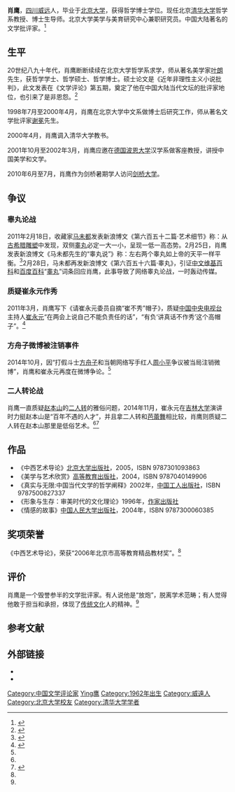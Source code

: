 {{Infobox person
| 图像       = 
| 图像说明   = 
| 姓名       = 肖鹰
| 原文名     = 
| 本名       = 
| 出生日期   = {{birth year and age|1962}}
| 出生地     = [[四川省|四川省]][[威远县|威远县]]
| 死亡日期   = <!--卒年在前生年在后{{death date and age|}} -->
| 死亡地     = 
| 政党       = 
| 政治运动   = 
| 别名       = 
| 种族       = 汉族
| 语言       = 英语、汉语
| 母校       = [[北京大学|北京大学]]哲学系
| 职业       = 教授
| 活跃时期   = 
| 组织       = 清华大学任教
| 机构       = 
| 研究领域   = 文艺批评
| 知名于     = 
| 知名作品   = 《中西艺术导论》<br>《美学与艺术欣赏》<br>《真实与无限:中国当代文学的哲学阐释》<br>《形象与生存：审美时代的文化理论》<br>《情感的故事》
| 宗教信仰   = 
| 配偶       = <!--{{marriage|姓名|年份}} -->
| 伴侣       = 
| 子女       = 
| 父母       = 
| 亲属       = 
| 呼号       = 
| 受影响于   = 叶朗、[[谢冕|谢冕]]
| 影响于     = 
| 获奖       = {{Awards|award=北京市高等教育精品教材奖 |year=2006年 |title=《中西艺术导论》 }} 
| 网站       = <!-- {{URL| }} -->
| 签名       = 
}}

'''肖鹰'''{{BD|1962年||||catIdx=X}}，[[四川省|四川]][[威远县|威远]]人，毕业于[[北京大学|北京大学]]，获得哲学博士学位。现任北京[[清华大学|清华大学]]哲学系教授、博士生导师。北京大学美学与美育研究中心兼职研究员。中国大陆著名的文学批评家。<ref name="multiple1">{{cite web|url=http://www.tsinghua.edu.cn/publish/dphi/3019/2010/20101219000744226561699/20101219000744226561699_.html|title=《肖鹰》|date=2010-12-19|work=北京清华大学官方网|archive-url=https://web.archive.org/web/20120405234937/http://www.tsinghua.edu.cn/publish/dphi/3019/2010/20101219000744226561699/20101219000744226561699_.html|archive-date=2012-04-05|dead-url=yes|access-date=2011-11-13}}</ref>

==生平==
20世纪八九十年代，肖鹰断断续续在北京大学哲学系求学，师从著名美学家[[叶朗|叶朗]]先生，获哲学学士、哲学硕士、哲学博士。硕士论文是《近年非理性主义小说批判》，此文发表在《文学评论》第五期，奠定了他在中国大陆当代文坛的批评家地位，也引来了是非恩怨。<ref name="multiple2">{{cite news |author1=王研 |title=肖鹰：今天的批评界欲望太多 思想太少 |url=https://www.chinanews.com/cul/2011/04-18/2979135.shtml |accessdate=2021-01-29 |work=中国新闻网 |date=2011-04-18 |archive-date=2021-02-07 |archive-url=https://web.archive.org/web/20210207191523/https://www.chinanews.com/cul/2011/04-18/2979135.shtml |dead-url=no }}</ref>

1998年7月至2000年4月，肖鹰在北京大学中文系做博士后研究工作，师从著名文学批评家[[谢冕|谢冕]]先生。

2000年4月，肖鹰调入清华大学教书。

2001年10月至2002年3月，肖鹰应邀在[[德国|德国]][[波恩大学|波恩大学]]汉学系做客座教授，讲授中国美学和文学。

2010年6月至7月，肖鹰作为剑桥暑期学人访问[[剑桥大学|剑桥大学]]。

==争议==
=== 睾丸论战 ===
2011年2月18日，收藏家[[马未都|马未都]]发表新浪博文《第六百五十二篇·艺术细节》称：从[[古希腊|古希腊]][[雕塑|雕塑]]中发现，双侧[[睾丸|睾丸]]必定一大一小，呈现一低一高态势。2月25日，肖鹰发表新浪博文《马未都先生的“睾丸说”》称：左右两个睾丸如上帝的天平一样平衡。<ref>{{cite web|url=http://epaper.gmw.cn/zhdsb/html/2011-02/23/nw.D110000zhdsb_20110223_2-03.htm?div=-1|title=马未都先生的“睾丸说”|accessdate=2011-11-13|date=2011-02-23|work=光明网|archive-date=2020-09-24|archive-url=https://web.archive.org/web/20200924021600/http://epaper.gmw.cn/zhdsb/html/2011-02/23/nw.D110000zhdsb_20110223_2-03.htm?div=-1|dead-url=no}}</ref>2月28日，马未都再发新浪博文《第六百五十六篇·睾丸》，引证[[中文维基百科|中文维基百科]]和[[百度百科|百度百科]]“[[睾丸|睾丸]]”词条回应肖鹰，此事导致了网络睾丸论战，一时轰动传媒。

===质疑崔永元作秀===
2011年3月，肖鹰写下《请崔永元委员自摘“崔不秀”帽子》，质疑[[中国中央电视台|中国中央电视台]]主持人[[崔永元|崔永元]]“在两会上说自己不能负责任的话”，“有负‘讲真话不作秀’这个高帽子”。<ref name="tiger">{{cite web|url=http://www.js.xinhuanet.com/2014-11/15/c_1113260307.htm|title=崔永元就赵本山二人转是否低俗与教授掀骂战|accessdate=2014-11-15|date=2014-11-15|work=新华网|deadurl=yes|archiveurl=https://web.archive.org/web/20141129040705/http://www.js.xinhuanet.com/2014-11/15/c_1113260307.htm|archivedate=2014-11-29}}</ref>

===方舟子微博被注销事件===
2014年10月，因“打假斗士[[方舟子|方舟子]]和当朝网络写手红人[[周小平|周小平]]争议被当局注销微博”，肖鹰和崔永元再度在微博争论。<ref name="tiger"/>

===二人转论战===
肖鹰一直质疑[[赵本山|赵本山]]的[[二人转|二人转]]的雅俗问题，2014年11月，崔永元在[[吉林大学|吉林大学]]演讲时力挺赵本山是“百年不遇的人才”，并且拿二人转和[[芭蕾舞|芭蕾舞]]相比较，肖鹰则质疑二人转在赵本山那里是低俗艺术。<ref name="tiger"/><ref>{{cite web|url=http://gb.cri.cn/27564/2014/11/15/1326s4766842.htm|title=教授批赵本山崔永元与其对骂 网友：棒棒的!|accessdate=2014-11-15|date=2014-11-15|work=国际在线|deadurl=yes|archiveurl=https://web.archive.org/web/20141117185020/http://gb.cri.cn/27564/2014/11/15/1326s4766842.htm|archivedate=2014-11-17}}</ref>

== 作品 ==
*《中西艺术导论》[[北京大学出版社|北京大学出版社]]，2005，ISBN 9787301093863
*《美学与艺术欣赏》[[高等教育出版社|高等教育出版社]]，2004，ISBN 9787040149906
*《真实与无限:中国当代文学的哲学阐释》2002年，[[中国工人出版社|中国工人出版社]]，ISBN 9787500827337
*《形象与生存：审美时代的文化理论》1996年，[[作家出版社|作家出版社]]
*《情感的故事》[[中国人民大学出版社|中国人民大学出版社]]，2004年，ISBN 9787300060385

== 奖项荣誉 ==
《中西艺术导论》，荣获“2006年北京市高等教育精品教材奖”。<ref name="multiple1"/>

== 评价 ==
肖鹰是一个毁誉参半的文学批评家。有人说他是“放炮”，脱离学术范畴；有人觉得他敢于担当和承担，体现了[[传统文化|传统文化]]人的精神。<ref name="multiple2"/>

==参考文献==
<div class="references-small">
<references></references>
</div>

==外部链接==
*{{Sinaweibo|u/1286978631}}
*{{Sinablog|u/1286978631}}

{{DEFAULTSORT:X肖鹰}}
[[Category:中国文学评论家|Category:中国文学评论家]]
[[Category:肖姓|Ying鹰]]
[[Category:1962年出生|Category:1962年出生]]
[[Category:威遠人|Category:威遠人]]
[[Category:北京大学校友|Category:北京大学校友]]
[[Category:清华大学学者|Category:清华大学学者]]
